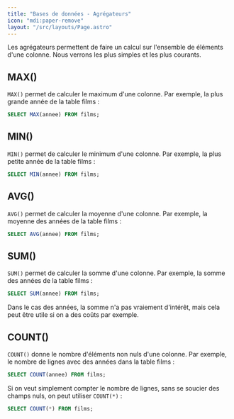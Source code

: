 ```yaml
---
title: "Bases de données - Agrégateurs"
icon: "mdi:paper-remove"
layout: "/src/layouts/Page.astro"
---
```


Les agrégateurs permettent de faire un calcul sur l'ensemble de éléments d'une
colonne. Nous verrons les plus simples et les plus courants.

## MAX()

`MAX()` permet de calculer le maximum d'une colonne. Par exemple, la plus
grande année de la table films :

```sql
SELECT MAX(annee) FROM films;
```

## MIN()

`MIN()` permet de calculer le minimum d'une colonne. Par exemple, la plus
petite année de la table films :

```sql
SELECT MIN(annee) FROM films;
```

## AVG()

`AVG()` permet de calculer la moyenne d'une colonne. Par exemple, la moyenne
des années de la table films :

```sql
SELECT AVG(annee) FROM films;
```

## SUM()

`SUM()` permet de calculer la somme d'une colonne. Par exemple, la somme des
années de la table films :

```sql
SELECT SUM(annee) FROM films;
```

Dans le cas des années, la somme n'a pas vraiement d'intérêt, mais cela peut
être utile si on a des coûts par exemple.

## COUNT()

`COUNT()` donne le nombre d'éléments non nuls d'une colonne. Par exemple, le
nombre de lignes avec des années dans la table films :

```sql
SELECT COUNT(annee) FROM films;
```

Si on veut simplement compter le nombre de lignes, sans se soucier des champs
nuls, on peut utiliser `COUNT(*)` :

```sql
SELECT COUNT(*) FROM films;
```